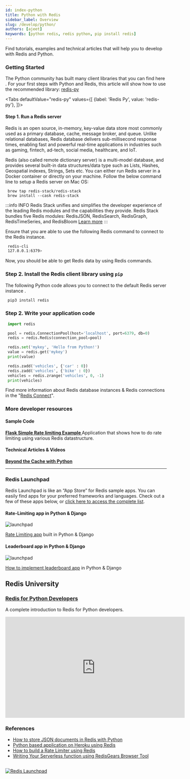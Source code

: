 ```yaml
---
id: index-python
title: Python with Redis
sidebar_label: Overview
slug: /develop/python/
authors: [ajeet]
keywords: [python redis, redis python, pip install redis]
---
```



<Authors frontMatter={frontMatter} />

Find tutorials, examples and technical articles that will help you to develop with Redis and Python.

### Getting Started

The Python community has built many client libraries that you can find here . For your first steps with Python and Redis, this article will show how to use the recommended library: [redis-py](https://github.com/redis/redis-py)

<Tabs
  defaultValue="redis-py"
  values={[
    {label: 'Redis Py', value: 'redis-py'},
  ]}>
  <TabItem value="redis-py">

#### Step 1. Run a Redis server

Redis is an open source, in-memory, key-value data store most commonly used as a primary database, cache, message broker, and queue. Unlike relational databases, Redis database delivers sub-millisecond response times, enabling fast and powerful real-time applications in industries such as gaming, fintech, ad-tech, social media, healthcare, and IoT.

Redis (also called remote dictionary server) is a multi-model database, and provides several built-in data structures/data type such as Lists, Hashes, Geospatial indexes, Strings, Sets etc.
You can either run Redis server in a Docker container or directly on your machine. Follow the below command line to setup a Redis server on Mac OS:

```
 brew tap redis-stack/redis-stack
 brew install --cask redis-stack
```

:::info INFO
Redis Stack unifies and simplifies the developer experience of the leading Redis modules and the capabilities they provide. Redis Stack bundles five Redis modules: RedisJSON, RedisSearch, RedisGraph, RedisTimeSeries, and RedisBloom
[Learn more](/create/redis-stack)
:::

Ensure that you are able to use the following Redis command to connect to the Redis instance.

```bash
 redis-cli
 127.0.0.1:6379>
```

Now, you should be able to get Redis data by using Redis commands.

### Step 2. Install the Redis client library using `pip`

The following Python code allows you to connect to the default Redis server instance .

```bash
 pip3 install redis
```

### Step 2. Write your application code

```python
 import redis

 pool = redis.ConnectionPool(host='localhost', port=6379, db=0)
 redis = redis.Redis(connection_pool=pool)

 redis.set('mykey', 'Hello from Python!')
 value = redis.get('mykey')
 print(value)

 redis.zadd('vehicles', {'car' : 0})
 redis.zadd('vehicles', {'bike' : 0})
 vehicles = redis.zrange('vehicles', 0, -1)
 print(vehicles)
```

Find more information about Redis database instances & Redis connections in the "[Redis Connect](https://github.com/redis-developer/redis-connect/tree/master/python/redispy)".

 </TabItem>
</Tabs>

### More developer resources

<div class="row">

<div class="col">

#### Sample Code

**[Flask Simple Rate limiting Example ](https://github.com/redis-developer/basic-caching-demo-nodejs)**
Application that shows how to do rate limiting using various Redis datastructure.

</div>

<div class="col">

#### Technical Articles & Videos

**[Beyond the Cache with Python](https://redis.com/blog/beyond-the-cache-with-python/)**

</div>
</div>

---

### Redis Launchpad

Redis Launchpad is like an “App Store” for Redis sample apps. You can easily find apps for your preferred frameworks and languages.
Check out a few of these apps below, or [click here to access the complete list](https://launchpad.redis.com).

<div class="row text--center">

<div class="col ">
<div className="ri-container">

#### Rate-Limiting app in Python & Django

![launchpad](images/ratelimitingdjango.png)

[Rate Limiting app](https://launchpad.redis.com/?id=project%3Abasic-rate-limiting-demo-python) built in Python & Django

</div>
</div>

<div class="col">
<div className="ri-container">

#### Leaderboard app in Python & Django

![launchpad](images/leaderboarddjango.png)

[How to implement leaderboard app](https://launchpad.redis.com/?id=project%3Abasic-redis-leaderboard-demo-python) in Python & Django

</div>
</div>
</div>

## Redis University

### [Redis for Python Developers](https://university.redis.com/courses/ru102py/)

A complete introduction to Redis for Python developers.

<div class="text--center">
  <iframe
    width="560"
    height="315"
    src="https://www.youtube.com/embed/BxRJRNt7Qwc"
    frameborder="0"
    allow="accelerometer; autoplay; clipboard-write; encrypted-media; gyroscope; picture-in-picture"
    allowfullscreen></iframe>
</div>

### References

- [How to store JSON documents in Redis with Python](/howtos/redisjson/using-python)
- [Python based application on Heroku using Redis](/howtos/herokupython/)
- [How to build a Rate Limiter using Redis](/howtos/ratelimiting/)
- [Writing Your Serverless function using RedisGears Browser Tool](/explore/redisinsight/redisgears/)

##

<div>
  <a
    href="https://launchpad.redis.com"
    target="_blank"
    rel="noopener"
    className="link">
    <img
      src="/img/launchpad.png"
      className="thumb"
      loading="lazy"
      alt="Redis Launchpad"
    />
  </a>
</div>
